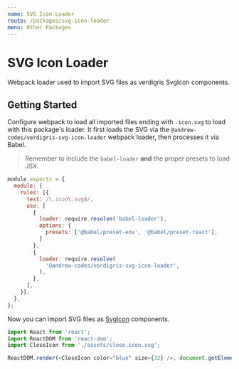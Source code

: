 ```yaml
---
name: SVG Icon Loader
route: /packages/svg-icon-loader
menu: Other Packages
---
```


# SVG Icon Loader
Webpack loader used to import SVG files as verdigris SvgIcon components.

## Getting Started
Configure webpack to load all imported files ending with `.icon.svg` to load with this package's loader. It first loads the SVG via the `@andrew-codes/verdigris-svg-icon-loader` webpack loader, then processes it via Babel.

> Remember to include the `babel-loader` **and** the proper presets to load JSX.

```js
module.exports = {
  module: {
    rules: [{
      test: /\.icon\.svg$/,
      use: [
        {
          loader: require.resolve('babel-loader'),
          options: {
            presets: ['@babel/preset-env', '@babel/preset-react'],
          }
        },
        {
          loader: require.resolve(
            '@andrew-codes/verdigris-svg-icon-loader',
          ),
        },
      ],
    }],
  },
};
```

Now you can import SVG files as [SvgIcon](/packages/icons/components/SvgIcon#api) components.

```js
import React from 'react';
import ReactDOM from 'react-dom';
import CloseIcon from './assets/close.icon.svg';

ReactDOM.render(<CloseIcon color="blue" size={32} />, document.getElementsByTag('body')[0]);
```
